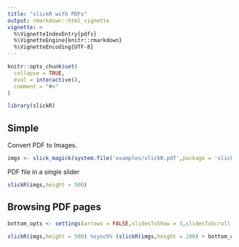 ```yaml
---
title: "slickR with PDFs"
output: rmarkdown::html_vignette
vignette: >
  %\VignetteIndexEntry{pdfs}
  %\VignetteEngine{knitr::rmarkdown}
  %\VignetteEncoding{UTF-8}
---
```


```r
knitr::opts_chunk$set(
  collapse = TRUE,
  eval = interactive(),
  comment = "#>"
)
```

```r
library(slickR)
```
 
## Simple

Convert PDF to Images.

```r
imgs <- slick_magick(system.file('examples/slickR.pdf',package = 'slickR'))
```

PDF file in a single slider

```r
slickR(imgs,height = 500)
```

## Browsing PDF pages

```r
bottom_opts <- settings(arrows = FALSE,slidesToShow = 3,slidesToScroll = 1,centerMode = TRUE, focusOnSelect = TRUE,initialSlide = 0)

slickR(imgs,height = 500) %synch% (slickR(imgs,height = 100) + bottom_opts)

```

